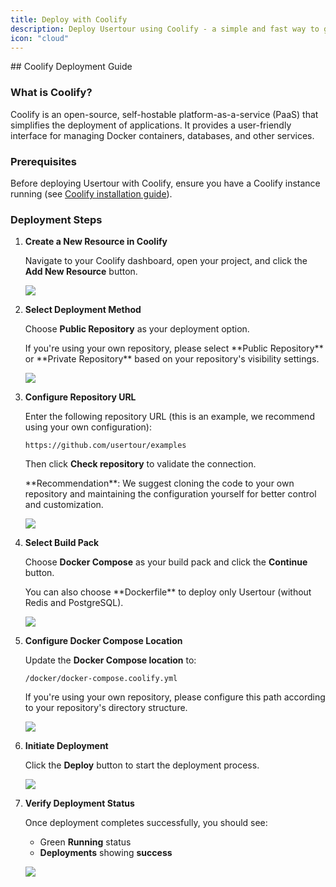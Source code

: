 ```yaml
---
title: Deploy with Coolify
description: Deploy Usertour using Coolify - a simple and fast way to get started
icon: "cloud"
---
```



<DeploymentRecommendations />
## Coolify Deployment Guide

### What is Coolify?

Coolify is an open-source, self-hostable platform-as-a-service (PaaS) that simplifies the deployment of applications. It provides a user-friendly interface for managing Docker containers, databases, and other services.


### Prerequisites

Before deploying Usertour with Coolify, ensure you have a Coolify instance running (see [Coolify installation guide](https://coolify.io/docs/installation)).

### Deployment Steps

1. **Create a New Resource in Coolify**
   
   Navigate to your Coolify dashboard, open your project, and click the **Add New Resource** button.
   
   ![](/images/coolify-01.png)

2. **Select Deployment Method**
   
   Choose **Public Repository** as your deployment option.
   
   <Note>
   If you're using your own repository, please select **Public Repository** or **Private Repository** based on your repository's visibility settings.
   </Note>
   
   ![](/images/coolify-02.png)

3. **Configure Repository URL**
   
   Enter the following repository URL (this is an example, we recommend using your own configuration):
   ```
   https://github.com/usertour/examples
   ```
   
   Then click **Check repository** to validate the connection.
   
   <Note>
   **Recommendation**: We suggest cloning the code to your own repository and maintaining the configuration yourself for better control and customization.
   </Note>
   
   ![](/images/coolify-08.png)

4. **Select Build Pack**
   
   Choose **Docker Compose** as your build pack and click the **Continue** button.
   
   <Note>
   You can also choose **Dockerfile** to deploy only Usertour (without Redis and PostgreSQL).
   </Note>
   
   ![](/images/coolify-09.png)

5. **Configure Docker Compose Location**
   
   Update the **Docker Compose location** to:
   ```
   /docker/docker-compose.coolify.yml
   ```
   
   <Note>
   If you're using your own repository, please configure this path according to your repository's directory structure.
   </Note>
   
   ![](/images/coolify-10.png)

6. **Initiate Deployment**
   
   Click the **Deploy** button to start the deployment process.
   
   ![](/images/coolify-11.png)

7. **Verify Deployment Status**
   
   Once deployment completes successfully, you should see:
   * Green **Running** status
   * **Deployments** showing **success**
   
   ![](/images/coolify-12.png)

<DeploymentNextSteps />

